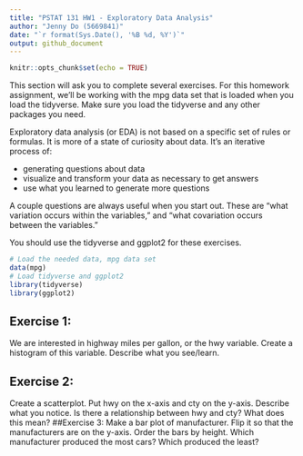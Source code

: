 ```yaml
---
title: "PSTAT 131 HW1 - Exploratory Data Analysis"
author: "Jenny Do (5669841)"
date: "`r format(Sys.Date(), '%B %d, %Y')`"
output: github_document
---
```

```r
knitr::opts_chunk$set(echo = TRUE)
```
This section will ask you to complete several exercises. For this homework assignment, we’ll be working with the mpg data set that is loaded when you load the tidyverse. Make sure you load the tidyverse and any other packages you need.

Exploratory data analysis (or EDA) is not based on a specific set of rules or formulas. It is more of a state of curiosity about data. It’s an iterative process of:

- generating questions about data
- visualize and transform your data as necessary to get answers
- use what you learned to generate more questions

A couple questions are always useful when you start out. These are “what variation occurs within the variables,” and “what covariation occurs between the variables.”

You should use the tidyverse and ggplot2 for these exercises.
```r
# Load the needed data, mpg data set 
data(mpg)
# Load tidyverse and ggplot2 
library(tidyverse)
library(ggplot2)
```

## Exercise 1:
We are interested in highway miles per gallon, or the hwy variable. Create a histogram of this variable. Describe what you see/learn.

## Exercise 2:
Create a scatterplot. Put hwy on the x-axis and cty on the y-axis. Describe what you notice. Is there a relationship between hwy and cty? What does this mean?
##Exercise 3:
Make a bar plot of manufacturer. Flip it so that the manufacturers are on the y-axis. Order the bars by height. Which manufacturer produced the most cars? Which produced the least?